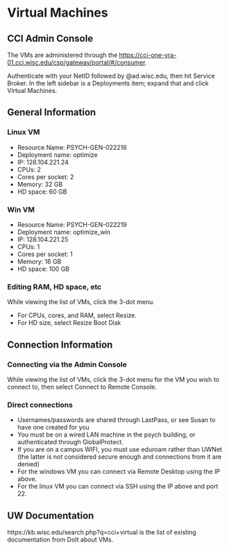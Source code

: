 # Virtual Machines

## CCI Admin Console

The VMs are administered through the [https://cci-one-vra-01.cci.wisc.edu/csp/gateway/portal/#/consumer](CCI Cloud Console). 

Authenticate with your NetID followed by @ad.wisc.edu, then hit Service Broker. In the left sidebar is a Deployments item; expand that and click Virtual Machines.

## General Information

### Linux VM

* Resource Name: PSYCH-GEN-022216
* Deployment name: optimize
* IP: 128.104.221.24  
* CPUs: 2
* Cores per socket: 2
* Memory: 32 GB
* HD space: 60 GB


### Win VM

* Resource Name: PSYCH-GEN-022219
* Deployment name: optimize_win
* IP: 128.104.221.25  
* CPUs: 1
* Cores per socket: 1
* Memory: 16 GB
* HD space: 100 GB


### Editing RAM, HD space, etc

While viewing the list of VMs, click the 3-dot menu.

* For CPUs, cores, and RAM, select Resize. 
* For HD size, select Resize Boot Disk

## Connection Information

### Connecting via the Admin Console

While viewing the list of VMs, click the 3-dot menu for the VM you wish to connect to, then select Connect to Remote Console.


### Direct connections

* Usernames/passwords are shared through LastPass, or see Susan to have one created for you
* You must be on a wired LAN machine in the psych building, or authenticated through GlobalProtect. 
* If you are on a campus WIFI, you must use eduroam rather than UWNet (the latter is not considered secure enough and connections from it are denied)
* For the windows VM you can connect via Remote Desktop using the IP above. 
* For the linux VM you can connect via SSH using the IP above and port 22.

## UW Documentation

https://kb.wisc.edu/search.php?q=cci+virtual is the list of existing documentation from DoIt about VMs.

